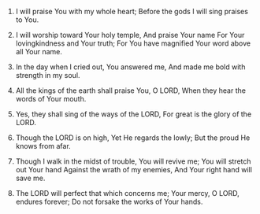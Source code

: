 
1. I will praise You with my whole heart; Before the gods I will sing praises to You.

2. I will worship toward Your holy temple, And praise Your name For Your lovingkindness and Your truth; For You have magnified Your word above all Your name.

3. In the day when I cried out, You answered me, And made me bold with strength in my soul.

4. All the kings of the earth shall praise You, O LORD, When they hear the words of Your mouth.

5. Yes, they shall sing of the ways of the LORD, For great is the glory of the LORD.

6. Though the LORD is on high, Yet He regards the lowly; But the proud He knows from afar.

7. Though I walk in the midst of trouble, You will revive me; You will stretch out Your hand Against the wrath of my enemies, And Your right hand will save me.

8. The LORD will perfect that which concerns me; Your mercy, O LORD, endures forever; Do not forsake the works of Your hands.


